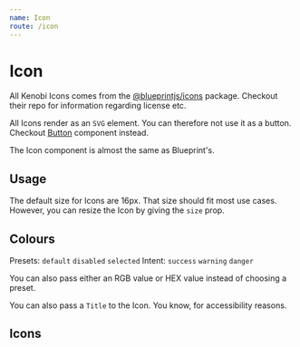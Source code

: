 ```yaml
---
name: Icon
route: /icon
---
```



# Icon

All Kenobi Icons comes from the [@blueprintjs/icons](https://blueprintjs.com/docs/#icons) package.
Checkout their repo for information regarding license etc.

All Icons render as an `SVG` element. You can therefore not use it as a button. Checkout [Button](/button) component instead.

The Icon component is almost the same as Blueprint's.

## Usage

The default size for Icons are 16px. That size should fit most use cases.
However, you can resize the Icon by giving the `size` prop.

<Playground>
  <Icon icon="build" marginRight={16} />
  <Icon icon="endorsed" size={40} />
</Playground>

## Colours

Presets: `default` `disabled` `selected`
Intent: `success` `warning` `danger`

You can also pass either an RGB value or HEX value instead of choosing a preset.

You can also pass a `Title` to the Icon. You know, for accessibility reasons.

<Playground>
  <Icon title="Credit Card" icon="credit-card" color="default" marginRight={16} />
  <Icon title="Download" icon="download" color="disabled" marginRight={16} />
  <Icon title="Download" icon="download" color="selected" marginRight={16} />
  <Icon title="Add awesomesauce" icon="add" color="primary" marginRight={16} />
  <Icon title="Endorse Kenobi" icon="endorsed" color="success" marginRight={16} />
  <Icon title="Warning" icon="warning-sign" color="warning" marginRight={16} />
  <Icon title="Ban this guy" icon="ban-circle" color="danger" marginRight={16} />

  <Icon icon="help" color="info" />
</Playground>

## Icons

<IconSearch />
